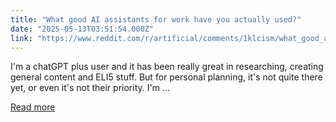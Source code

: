 ```yaml
---
title: "What good AI assistants for work have you actually used?"
date: "2025-05-13T03:51:54.000Z"
link: "https://www.reddit.com/r/artificial/comments/1klcism/what_good_ai_assistants_for_work_have_you/"
---
```


I'm a chatGPT plus user and it has been really great in researching, creating general content and ELI5 stuff. But for personal planning, it's not quite there yet, or even it's not their priority. I'm ...

[Read more](https://www.reddit.com/r/artificial/comments/1klcism/what_good_ai_assistants_for_work_have_you/)
